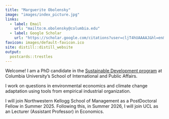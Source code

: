 ```yaml
---
title: "Marguerite Obolensky"
image: "images/index_picture.jpg"
links:
  - label: Email
    url: "mailto:m.obolensky@columbia.edu"
  - label: Google Scholar
    url: "https://scholar.google.com/citations?user=cljT4hUAAAAJ&hl=en&oi=ao"
favicon: images/default-favicon.ico
site: distill::distill_website
output: 
  postcards::trestles
---
```


Welcome! I am a PhD candidate in the [Sustainable Development program](https://www.sipa.columbia.edu/academics/programs/phd-sustainable-development) at Columbia University's School of International and Public Affairs. 



I work on questions in environmental economics and climate change adaptation using tools from empirical industrial organization. \

I will join Northwestern Kellogg School of Management as a PostDoctoral Fellow in Summer 2025. Following this, in Summer 2026, I will join UCL as an Lecturer (Assistant Professor) in Economics.

<!---
You can find my JMP [here](https://margueriteobolensky.github.io/content/working_papers/obolensky_crop_insurance_JMP.pdf) and 
--->
<!---
I hold a Master's degree in Environmental Economics and Climate Change from the London School of Economics and a Bachelor's degree from Ecole Polytechnique, France. Prior to my PhD, I worked as a consultant in disaster risk management at the World Bank.
--->

</br>
</br>
</br>
</br>

